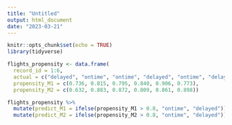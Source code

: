 ```yaml
---
title: "Untitled"
output: html_document
date: "2023-03-21"
---
```


```r
knitr::opts_chunk$set(echo = TRUE)
library(tidyverse)
```

```r
flights_propensity <- data.frame(
  record_id = 1:6,
  actual = c("delayed", "ontime", "ontime", "delayed", "ontime", "delayed"), 
  propensity_M1 = c(0.736, 0.815, 0.795, 0.840, 0.906, 0.773), 
  propensity_M2 = c(0.632, 0.883, 0.872, 0.809, 0.861, 0.898))
```

```r
flights_propensity %>%
  mutate(predict_M1 = ifelse(propensity_M1 > 0.8, "ontime", "delayed")) %>%
  mutate(predict_M2 = ifelse(propensity_M2 > 0.8, "ontime", "delayed"))
```

